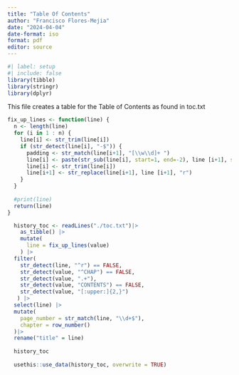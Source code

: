 ```yaml
---
title: "Table Of Contents"
author: "Francisco Flores-Mejia"
date: "2024-04-04"
date-format: iso
format: pdf
editor: source
---
```


```r
#| label: setup
#| include: false
library(tibble)
library(stringr)
library(dplyr)
```

This file creates a table for the Table of Contents as found in toc.txt  
```r
fix_up_lines <- function(line) {
  n <- length(line)
  for (i in 1 : n) {
    line[i] <- str_trim(line[i])
    if (str_detect(line[i], "-$")) {
      padding <- str_match(line[i+1], "[\\w\\d]+ ")
      line[i] <- paste(str_sub(line[i], start=1, end=-2), line [i+1], sep="")
      line[i] <- str_trim(line[i])
      line[i+1] <- str_replace(line[i+1], line [i+1], "r")
    }
  }
  
  #print(line)
  return(line)
}

```

```r
  history_toc <- readLines("./toc.txt")|>
    as_tibble() |>
    mutate(
      line = fix_up_lines(value)
    ) |>
  filter(
    str_detect(line, "^r") == FALSE, 
    str_detect(value, "^CHAP") == FALSE,
    str_detect(value, ".+"),
    str_detect(value, "CONTENTS") == FALSE,
    str_detect(value, "[:upper:]{2,}")
   ) |>
  select(line) |>
  mutate(
    page_number = str_match(line, "\\d+$"),
    chapter = row_number()
  )|>
  rename("title" = line) 
  
  history_toc
    
  usethis::use_data(history_toc, overwrite = TRUE)


```